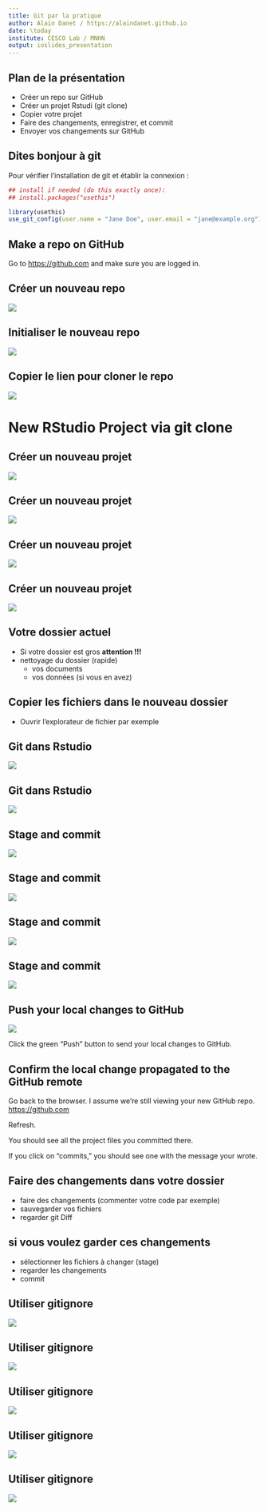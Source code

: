 ```yaml
---
title: Git par la pratique
author: Alain Danet / https://alaindanet.github.io
date: \today
institute: CESCO Lab / MNHN
output: ioslides_presentation
---
```

  
## Plan de la présentation

- Créer un repo sur GitHub
- Créer un projet Rstudi (git clone)
- Copier votre projet
- Faire des changements, enregistrer, et commit
- Envoyer vos changements sur GitHub


## Dites bonjour à git

Pour vérifier l'installation de git et établir la connexion :

```r
## install if needed (do this exactly once):
## install.packages("usethis")

library(usethis)
use_git_config(user.name = "Jane Doe", user.email = "jane@example.org")
```

## Make a repo on GitHub

Go to <https://github.com> and make sure you are logged in.

## Créer un nouveau repo

![](screenshots/new-repo-1.png)

## Initialiser le nouveau repo

![](screenshots/new-repo-2.png)

## Copier le lien pour cloner le repo

![](screenshots/new-repo-3.png)

# New RStudio Project via git clone

## Créer un nouveau projet

![](screenshots/Rstudio-project-0.png)

## Créer un nouveau projet

![](screenshots/Rstudio-project-1.png)

## Créer un nouveau projet

![](screenshots/Rstudio-project-2.png)

## Créer un nouveau projet

![](screenshots/Rstudio-project-3.png)

## Votre dossier actuel

- Si votre dossier est gros **attention !!!**
- nettoyage du dossier (rapide)
  - vos documents
  - vos données (si vous en avez)

## Copier les fichiers dans le nouveau dossier

- Ouvrir l'explorateur de fichier par exemple

## Git dans Rstudio

![](screenshots/Rstudio-git-1.png)

## Git dans Rstudio

![](screenshots/Rstudio-git-2.png)
  
## Stage and commit

![](screenshots/Rstudio-git-3.png)

## Stage and commit

![](screenshots/Rstudio-git-4.png)

## Stage and commit

![](screenshots/Rstudio-git-5.png)

## Stage and commit

![](screenshots/Rstudio-git-6.png)

## Push your local changes to GitHub

![](screenshots/Rstudio-git-7.png)

Click the green "Push" button to send your local changes to GitHub. 

## Confirm the local change propagated to the GitHub remote

Go back to the browser. I assume we're still viewing your new GitHub repo.
<https://github.com> 

Refresh.

You should see all the project files you committed there.

If you click on "commits," you should see one with the message your wrote.

## Faire des changements dans votre dossier

- faire des changements (commenter votre code par exemple)
- sauvegarder vos fichiers
- regarder git Diff

## si vous voulez garder ces changements

- sélectionner les fichiers à changer (stage)
- regarder les changements
- commit

## Utiliser gitignore

![](screenshots/git-ignore-1.png)

## Utiliser gitignore

![](screenshots/git-ignore-2.png)

## Utiliser gitignore

![](screenshots/git-ignore-3.png)

## Utiliser gitignore

![](screenshots/git-ignore-4.png)

## Utiliser gitignore

![](screenshots/git-ignore-5.png)
